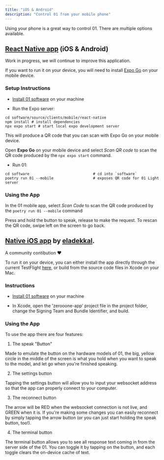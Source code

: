 ```yaml
---
title: "iOS & Android"
description: "Control 01 from your mobile phone"
---
```


Using your phone is a great way to control 01. There are multiple options available.

## [React Native app](https://github.com/OpenInterpreter/01/tree/main/software/source/clients/mobile) (iOS & Android)

Work in progress, we will continue to improve this application.

If you want to run it on your device, you will need to install [Expo Go](https://expo.dev/go) on your mobile device.

### Setup Instructions

- [Install 01 software](/software/installation) on your machine

- Run the Expo server:

```shell
cd software/source/clients/mobile/react-native
npm install # install dependencies
npx expo start # start local expo development server
```

This will produce a QR code that you can scan with Expo Go on your mobile device.

Open **Expo Go** on your mobile device and select _Scan QR code_ to scan the QR code produced by the `npx expo start` command.

- Run 01:

```shell
cd software                             # cd into `software`
poetry run 01 --mobile                  # exposes QR code for 01 Light server
```

### Using the App

In the 01 mobile app, select _Scan Code_ to scan the QR code produced by the `poetry run 01 --mobile` command

Press and hold the button to speak, release to make the request. To rescan the QR code, swipe left on the screen to go back.

## [Native iOS app](https://github.com/OpenInterpreter/01/tree/main/software/source/clients/ios) by [eladekkal](https://github.com/eladdekel).

A community contibution ❤️

To run it on your device, you can either install the app directly through the current TestFlight [here](https://testflight.apple.com/join/v8SyuzMT), or build from the source code files in Xcode on your Mac.

### Instructions

- [Install 01 software](/software/installation) on your machine

- In Xcode, open the 'zerooone-app' project file in the project folder, change the Signing Team and Bundle Identifier, and build.

### Using the App

To use the app there are four features:

1. The speak "Button"

Made to emulate the button on the hardware models of 01, the big, yellow circle in the middle of the screen is what you hold when you want to speak to the model, and let go when you're finished speaking.

2. The settings button

Tapping the settings button will allow you to input your websocket address so that the app can properly connect to your computer.

3. The reconnect button

The arrow will be RED when the websocket connection is not live, and GREEN when it is. If you're making some changes you can easily reconnect by simply tapping the arrow button (or you can just start holding the speak button, too!).

4. The terminal button

The terminal button allows you to see all response text coming in from the server side of the 01. You can toggle it by tapping on the button, and each toggle clears the on-device cache of text.
